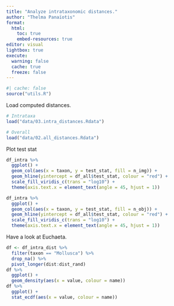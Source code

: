 ```yaml
---
title: "Analyze intrataxonomic distances."
author: "Thelma Panaïotis"
format: 
  html:
    toc: true
    embed-resources: true
editor: visual
lightbox: true
execute:
  warning: false
  cache: true
  freeze: false
---
```


```r
#| cache: false
source("utils.R")
```

Load computed distances.

```r
# Intrataxa
load("data/03.intra_distances.Rdata")

# Overall
load("data/02.all_distances.Rdata")

```

Plot test stat

```r
df_intra %>% 
  ggplot() +
  geom_col(aes(x = taxon, y = test_stat, fill = n_img)) +
  geom_hline(yintercept = df_all$test_stat, colour = "red") +
  scale_fill_viridis_c(trans = "log10") +
  theme(axis.text.x = element_text(angle = 45, hjust = 1))
```

```r
df_intra %>% 
  ggplot() +
  geom_col(aes(x = taxon, y = test_stat, fill = n_obj)) +
  geom_hline(yintercept = df_all$test_stat, colour = "red") +
  scale_fill_viridis_c(trans = "log10") +
  theme(axis.text.x = element_text(angle = 45, hjust = 1))
```

Have a look at Euchaeta.

```r
df <- df_intra_dist %>% 
  filter(taxon == "Mollusca") %>% 
  drop_na() %>% 
  pivot_longer(dist:dist_rand)
df %>% 
  ggplot() +
  geom_density(aes(x = value, colour = name))
df %>% 
  ggplot() +
  stat_ecdf(aes(x = value, colour = name))
```
